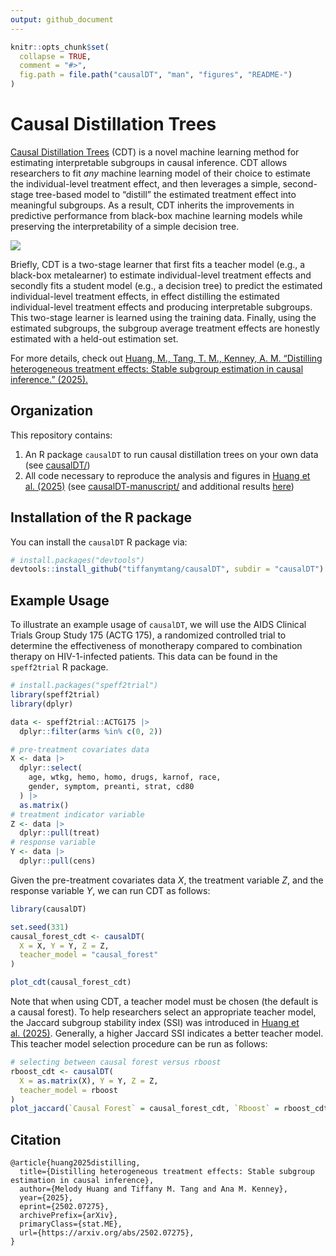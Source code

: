 ```yaml
---
output: github_document
---
```


<!-- README.md is generated from README.Rmd. Please edit that file -->

```r
knitr::opts_chunk$set(
  collapse = TRUE,
  comment = "#>",
  fig.path = file.path("causalDT", "man", "figures", "README-")
)
```

# Causal Distillation Trees

[Causal Distillation Trees](https://arxiv.org/abs/2502.07275) (CDT) is a novel machine learning method for estimating interpretable subgroups in causal inference. CDT allows researchers to fit *any* machine learning model of their choice to estimate the individual-level treatment effect, and then leverages a simple, second-stage tree-based model to "distill" the estimated treatment effect into meaningful subgroups. As a result, CDT inherits the improvements in predictive performance from black-box machine learning models while preserving the interpretability of a simple decision tree. 

![](causalDT/man/figures/cdt_diagram.png)

Briefly, CDT is a two-stage learner that first fits a teacher model (e.g., a black-box metalearner) to estimate individual-level treatment effects and secondly fits a student model (e.g., a decision tree) to predict the estimated individual-level treatment effects, in effect distilling the estimated individual-level treatment effects and producing interpretable subgroups. This two-stage learner is learned using the training data. Finally, using the estimated subgroups, the subgroup average treatment effects are honestly estimated with a held-out estimation set.

For more details, check out [Huang, M., Tang, T. M., Kenney, A. M. "Distilling heterogeneous treatment effects: Stable subgroup estimation in causal inference." (2025).](https://arxiv.org/abs/2502.07275)

## Organization

This repository contains: 

1. An R package `causalDT` to run causal distillation trees on your own data (see [causalDT/](causalDT/))
2. All code necessary to reproduce the analysis and figures in [Huang et al. (2025)](https://arxiv.org/abs/2502.07275) (see [causalDT-manuscript/](causalDT-manuscript/) and additional results [here](https://tiffanymtang.github.io/causalDT/simulation_results.html))

## Installation of the R package

You can install the `causalDT` R package via:

``` r
# install.packages("devtools")
devtools::install_github("tiffanymtang/causalDT", subdir = "causalDT")
```

## Example Usage

To illustrate an example usage of `causalDT`, we will use the AIDS Clinical Trials Group Study 175 (ACTG 175), a randomized controlled trial to determine the effectiveness of monotherapy compared to combination therapy on HIV-1-infected patients. This data can be found in the `speff2trial` R package.

```r
# install.packages("speff2trial")
library(speff2trial)
library(dplyr)

data <- speff2trial::ACTG175 |>
  dplyr::filter(arms %in% c(0, 2))

# pre-treatment covariates data
X <- data |> 
  dplyr::select(
    age, wtkg, hemo, homo, drugs, karnof, race, 
    gender, symptom, preanti, strat, cd80
  ) |> 
  as.matrix()
# treatment indicator variable
Z <- data |>
  dplyr::pull(treat)
# response variable
Y <- data |>
  dplyr::pull(cens)
```

Given the pre-treatment covariates data $X$, the treatment variable $Z$, and the response variable $Y$, we can run CDT as follows:

```r
library(causalDT)

set.seed(331)
causal_forest_cdt <- causalDT(
  X = X, Y = Y, Z = Z,
  teacher_model = "causal_forest"
)

plot_cdt(causal_forest_cdt)
```

Note that when using CDT, a teacher model must be chosen (the default is a causal forest). To help researchers select an appropriate teacher model, the Jaccard subgroup stability index (SSI) was introduced in [Huang et al. (2025)](https://arxiv.org/abs/2502.07275). Generally, a higher Jaccard SSI indicates a better teacher model. This teacher model selection procedure can be run as follows:

```r
# selecting between causal forest versus rboost
rboost_cdt <- causalDT(
  X = as.matrix(X), Y = Y, Z = Z,
  teacher_model = rboost
)
plot_jaccard(`Causal Forest` = causal_forest_cdt, `Rboost` = rboost_cdt)
```

## Citation

```
@article{huang2025distilling,
  title={Distilling heterogeneous treatment effects: Stable subgroup estimation in causal inference}, 
  author={Melody Huang and Tiffany M. Tang and Ana M. Kenney},
  year={2025},
  eprint={2502.07275},
  archivePrefix={arXiv},
  primaryClass={stat.ME},
  url={https://arxiv.org/abs/2502.07275}, 
}
```
